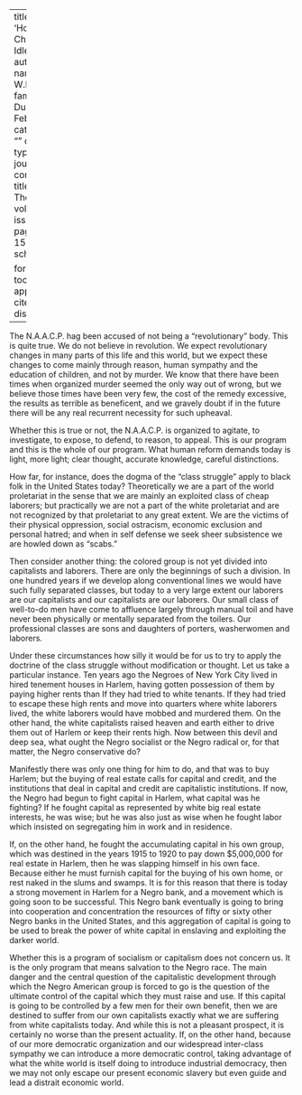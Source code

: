 
---
title: 'Hopkinsville, Chicago and Idlewild'
author:
  - name:
      given: W.E.B.
      family: Du Bois
date: Feb. 1921
categories: 
  - ""
citation: 
  type: article-journal
  container-title: The Crisis
  volume: 22
  issue: 4
  page: 158-159
google-scholar: true

format:
  html:
    toc: false
    appendix-cite-as: display
---


The N.A.A.C.P. hag been accused of not being a "revolutionary" body. This is quite true. We do not believe in revolution. We expect revolutionary changes in many parts of this life and this world, but we expect these changes to come mainly through reason, human sympathy and the education of children, and not by murder. We know that there have been times when organized murder seemed the only way out of wrong, but we believe those times have been very few, the cost of the remedy excessive, the results as terrible as beneficent, and we gravely doubt if in the future there will be any real recurrent necessity for such upheaval.

Whether this is true or not, the N.A.A.C.P. is organized to agitate, to investigate, to expose, to defend, to reason, to appeal. This is our program and this is the whole of our program. What human reform demands today is light, more light; clear thought, accurate knowledge, careful distinctions.

How far, for instance, does the dogma of the "class struggle" apply to black folk in the United States today? Theoretically we are a part of the world proletariat in the sense that we are mainly an exploited class of cheap laborers; but practically we are not a part of the white proletariat and are not recognized by that proletariat to any great extent. We are the victims of their physical oppression, social ostracism, economic exclusion and personal hatred; and when in self defense we seek sheer subsistence we are howled down as "scabs."

Then consider another thing: the colored group is not yet divided into capitalists and laborers. There are only the beginnings of such a division. In one hundred years if we develop along conventional lines we would have such fully separated classes, but today to a very large extent our laborers are our capitalists and our capitalists are our laborers. Our small class of well-to-do men have come to affluence largely through manual toil and have never been physically or mentally separated from the toilers. Our professional classes are sons and daughters of porters, washerwomen and laborers.

Under these circumstances how silly it would be for us to try to apply the doctrine of the class struggle without modification or thought. Let us take a particular instance. Ten years ago the Negroes of New York City lived in hired tenement houses in Harlem, having gotten possession of them by paying higher rents than If they had tried to white tenants. If they had tried to escape these high rents and move into quarters where white laborers lived, the white laborers would have mobbed and murdered them. On the other hand, the white capitalists raised heaven and earth either to drive them out of Harlem or keep their rents high. Now between this devil and deep sea, what ought the Negro socialist or the Negro radical or, for that matter, the Negro conservative do?

Manifestly there was only one thing for him to do, and that was to buy Harlem; but the buying of real estate calls for capital and credit, and the institutions that deal in capital and credit are capitalistic institutions. If now, the Negro had begun to fight capital in Harlem, what capital was he fighting? If he fought capital as represented by white big real estate interests, he was wise; but he was also just as wise when he fought labor which insisted on segregating him in work and in residence.

If, on the other hand, he fought the accumulating capital in his own group, which was destined in the years 1915 to 1920 to pay down $5,000,000 for real estate in Harlem, then he was slapping himself in his own face. Because either he must furnish capital for the buying of his own home, or rest naked in the slums and swamps. It is for this reason that there is today a strong movement in Harlem for a Negro bank, and a movement which is going soon to be successful. This Negro bank eventually is going to bring into cooperation and concentration the resources of fifty or sixty other Negro banks in the United States, and this aggregation of capital is going to be used to break the power of white capital in enslaving and exploiting the darker world.

Whether this is a program of socialism or capitalism does not concern us. It is the only program that means salvation to the Negro race. The main danger and the central question of the capitalistic development through which the Negro American group is forced to go is the question of the ultimate control of the capital which they must raise and use. If this capital is going to be controlled by a few men for their own benefit, then we are destined to suffer from our own capitalists exactly what we are suffering from white capitalists today. And while this is not a pleasant prospect, it is certainly no worse than the present actuality. If, on the other hand, because of our more democratic organization and our widespread inter-class sympathy we can introduce a more democratic control, taking advantage of what the white world is itself doing to introduce industrial democracy, then we may not only escape our present economic slavery but even guide and lead a distrait economic world.


